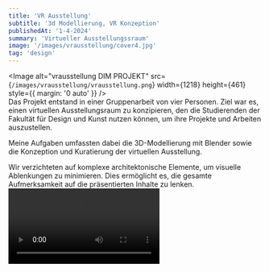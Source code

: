 ```yaml
---
title: 'VR Ausstellung'
subtitle: '3d Modellierung, VR Konzeption'
publishedAt: '1-4-2024'
summary: 'Virtueller Ausstellungssraum'
image: '/images/vrausstellung/cover4.jpg'
tag: 'design'
---
```

<Image
  alt="vrausstellung DIM PROJEKT"
  src={`/images/vrausstellung/vrausstellung.png`}
  width={1218}
  height={461}
  style={{ margin: '0 auto' }}
/>
<br/>
Das Projekt entstand in einer Gruppenarbeit von vier Personen. 
Ziel war es, einen virtuellen Ausstellungsraum zu konzipieren, den die Studierenden 
der Fakultät für Design und Kunst nutzen können, um ihre Projekte und Arbeiten auszustellen.

Meine Aufgaben umfassten dabei die 3D-Modellierung mit Blender sowie die Konzeption und 
Kuratierung der virtuellen Ausstellung.

Wir verzichteten auf komplexe architektonische Elemente, um visuelle Ablenkungen
 zu minimieren. Dies ermöglicht es, die gesamte Aufmerksamkeit auf die präsentierten 
 Inhalte zu lenken. 
 <br />
<video className="h-full w-full" controls>
      <source src="/videos/dimvideo.mp4" type="video/mp4" />
      Your browser does not support the video tag.
    </video>
